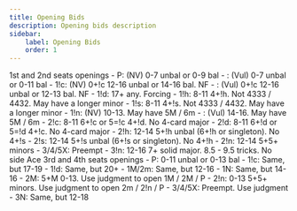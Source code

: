 ```yaml
---
title: Opening Bids
description: Opening bids description
sidebar:
    label: Opening Bids
    order: 1
---
```



<BiddingTree>
1st and 2nd seats openings
- P: (NV) 0-7 unbal or 0-9 bal
- : (Vul) 0-7 unbal or 0-11 bal
- 1!c: (NV) 0+!c 12-16 unbal or 14-16 bal. NF
- : (Vul) 0+!c 12-16 unbal or 12-13 bal. NF
- 1!d: 17+ any. Forcing
- 1!h: 8-11 4+!h. Not 4333 / 4432. May have a longer minor
- 1!s: 8-11 4+!s. Not 4333 / 4432. May have a longer minor
- 1!n: (NV) 10-13. May have 5M / 6m
- : (Vul) 14-16. May have 5M / 6m
- 2!c: 8-11 6+!c or 5=!c 4+!d. No 4-card major
- 2!d: 8-11 6+!d or 5=!d 4+!c. No 4-card major
- 2!h: 12-14 5+!h unbal (6+!h or singleton). No 4+!s
- 2!s: 12-14 5+!s unbal (6+!s or singleton). No 4+!h
- 2!n: 12-14 5+5+ minors
- 3/4/5X: Preempt
- 3!n: 12-16 7+ solid major. 8.5 - 9.5 tricks. No side Ace
</BiddingTree>

<BiddingTree>
3rd and 4th seats openings
- P: 0-11 unbal or 0-13 bal
- 1!c: Same, but 17-19
- 1!d: Same, but 20+
- 1M/2m: Same, but 12-16
- 1N: Same, but 14-16
- 2M: 5+M 0-13. Use judgment to open 1M / 2M / P
- 2!n: 0-13 5+5+ minors. Use judgment to open 2m / 2!n / P
- 3/4/5X: Preempt. Use judgment
- 3N: Same, but 12-18
</BiddingTree>
